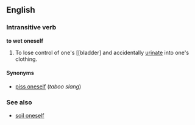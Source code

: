 ==English==
===Intransitive verb===
'''to wet oneself'''

#To lose control of one's [[bladder] and accidentally [[urinate]] into one's clothing.

====Synonyms====
*[[piss oneself]] (''taboo slang'')

===See also===
*[[soil oneself]]